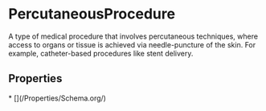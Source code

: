 # PercutaneousProcedure

A type of medical procedure that involves percutaneous techniques, where access to organs or tissue is achieved via needle-puncture of the skin. For example, catheter-based procedures like stent delivery.

## Properties

<Grid>
* [](/Properties/Schema.org/)

</Grid>

